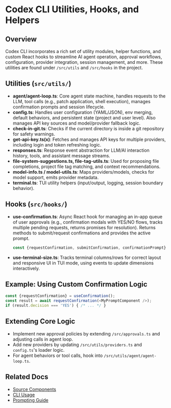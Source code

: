 # Codex CLI Utilities, Hooks, and Helpers

## Overview
Codex CLI incorporates a rich set of utility modules, helper functions, and custom React hooks to streamline AI agent operation, approval workflows, configuration, provider integration, session management, and more. These utilities are found under `/src/utils` and `/src/hooks` in the project.

## Utilities (`src/utils/`)
- **agent/agent-loop.ts**: Core agent state machine, handles requests to the LLM, tool calls (e.g., patch application, shell execution), manages confirmation prompts and session lifecycle.
- **config.ts**: Handles user configuration (YAML/JSON), env merging, default behaviors, and persistent state (project and user level). Also manages API key sources and model/provider fallback logic.
- **check-in-git.ts**: Checks if the current directory is inside a git repository for safety warnings.
- **get-api-key.ts(x)**: Fetches and manages API keys for multiple providers, including login and token refreshing logic.
- **responses.ts**: Response event abstraction for LLM/AI interaction history, tools, and assistant message streams.
- **file-system-suggestions.ts, file-tag-utils.ts**: Used for proposing file completions, project file tag matching, and context recommendations.
- **model-info.ts / model-utils.ts**: Maps providers/models, checks for model support, emits provider metadata.
- **terminal.ts**: TUI utility helpers (input/output, logging, session boundary behavior).

## Hooks (`src/hooks/`)
- **use-confirmation.ts**: Async React hook for managing an in-app queue of user approvals (e.g., confirmation modals with YES/NO flows, tracks multiple pending requests, returns promises for resolution). Returns methods to submit/request confirmations and provides the active prompt.
  ```typescript
  const {requestConfirmation, submitConfirmation, confirmationPrompt} = useConfirmation();
  ```
- **use-terminal-size.ts**: Tracks terminal columns/rows for correct layout and responsive UI in TUI mode, using events to update dimensions interactively.

## Example: Using Custom Confirmation Logic
```typescript
const {requestConfirmation} = useConfirmation();
const result = await requestConfirmation(<MyPromptComponent />);
if (result.decision === 'YES') { /* ... */ }
```

## Extending Core Logic
- Implement new approval policies by extending `/src/approvals.ts` and adjusting calls in agent loop.
- Add new providers by updating `/src/utils/providers.ts` and `config.ts`'s loader logic.
- For agent behaviors or tool calls, hook into `/src/utils/agent/agent-loop.ts`.

## Related Docs
- [Source Components](./codex-cli-components.mdx)
- [CLI Usage](./codex-cli-cli.mdx)
- [Prompting Guide](../codex-cli/examples/prompting_guide.md)

